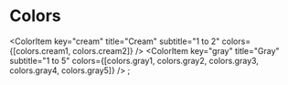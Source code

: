 

<Meta title="Theme/Colors" />

# Colors

<ColorPalette>
  <ColorItem key="primary" title="Primary" subtitle="1 to 2" colors={[colors.primary1, colors.primary2]} />
  <ColorItem key="secondary" title="Secondary" subtitle="1 to 2" colors={[colors.secondary1, colors.secondary2]} />
  <ColorItem key="tertiary" title="Tertiary" subtitle="1 to 2" colors={[colors.tertiary1, colors.tertiary2]} />
<ColorItem
  key="purple"
  title="Purple"
  subtitle="1 to 5"
  colors={[colors.purple1, colors.purple2, colors.purple3, colors.purple4, colors.purple5]}
/>
<ColorItem
  key="green"
  title="Green"
  subtitle="1 to 5"
  colors={[colors.green1, colors.green2, colors.green3, colors.green4, colors.green5]}
/>
<ColorItem
  key="orange"
  title="Orange"
  subtitle="1 to 5"
  colors={[colors.orange1, colors.orange2, colors.orange3, colors.orange4, colors.orange5]}
/>
<ColorItem
  key="yellow"
  title="Yellow"
  subtitle="1 to 5"
  colors={[colors.yellow1, colors.yellow2, colors.yellow3, colors.yellow4, colors.yellow5]}
/>
<ColorItem
  key="blue"
  title="Blue"
  subtitle="1 to 5"
  colors={[colors.blue1, colors.blue2, colors.blue3, colors.blue4, colors.blue5]}
/>
<ColorItem
  key="teal"
  title="Teal"
  subtitle="1 to 5"
  colors={[colors.teal1, colors.teal2, colors.teal3, colors.teal4, colors.teal5]}
/>
<ColorItem
  key="plum"
  title="Plum"
  subtitle="1 to 5"
  colors={[colors.plum1, colors.plum2, colors.plum3, colors.plum4, colors.plum5]}
/>
<ColorItem
  key="red"
  title="Red"
  subtitle="1 to 5"
  colors={[colors.red1, colors.red2, colors.red3, colors.red4, colors.red5]}
/>
<ColorItem key="charcoal" title="Charcoal" subtitle={colors.charcoal} colors={[colors.charcoal]} />
<ColorItem key="ash" title="Ash" subtitle={colors.ash} colors={[colors.ash]} />
<ColorItem key="white" title="White" subtitle={colors.white} colors={[colors.white]} />

  <ColorItem key="cream" title="Cream" subtitle="1 to 2" colors={[colors.cream1, colors.cream2]} />
  <ColorItem
    key="gray"
    title="Gray"
    subtitle="1 to 5"
    colors={[colors.gray1, colors.gray2, colors.gray3, colors.gray4, colors.gray5]}
  />
</ColorPalette>;
